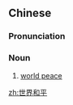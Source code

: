 ==Chinese==
{{zh-forms|type=22}}

===Pronunciation===
{{zh-pron
|m=shìjiè hépíng
|c=sai3 gaai3 wo4 ping4
|cat=n
}}

===Noun===
{{zh-noun}}

# [[world peace]]

[[zh:世界和平]]